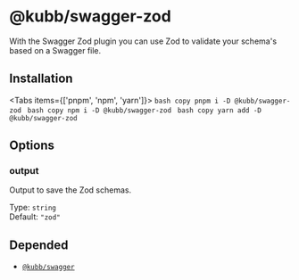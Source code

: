 
# @kubb/swagger-zod

With the Swagger Zod plugin you can use Zod to validate your schema's based on a Swagger file.

## Installation

<Tabs items={['pnpm', 'npm', 'yarn']}>
  <Tab>
    ```bash copy
    pnpm i -D @kubb/swagger-zod
    ```
  </Tab>
    <Tab>
    ```bash copy
    npm i -D @kubb/swagger-zod
    ```
  </Tab>
    <Tab>
    ```bash copy
    yarn add -D @kubb/swagger-zod
    ```
  </Tab>
</Tabs>

## Options


### output
Output to save the Zod schemas.

Type: `string` <br/>
Default: `"zod"`

## Depended

- [`@kubb/swagger`](/docs/usage/swagger)